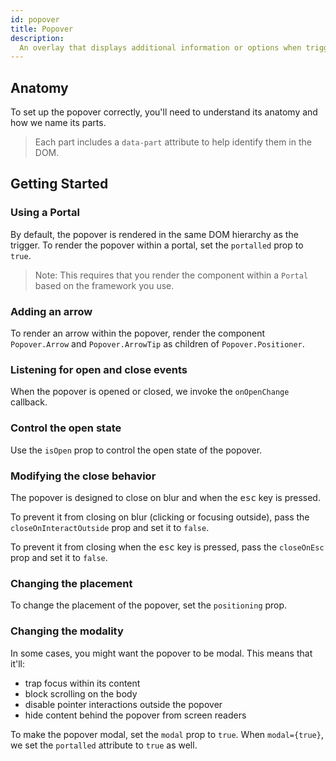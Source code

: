 ```yaml
---
id: popover
title: Popover
description:
  An overlay that displays additional information or options when triggered.
---
```



<ComponentPreview />

## Anatomy

To set up the popover correctly, you'll need to understand its anatomy and how
we name its parts.

> Each part includes a `data-part` attribute to help identify them in the DOM.

<Anatomy id="popover" />

## Getting Started

<Story id="Basic" />

### Using a Portal

By default, the popover is rendered in the same DOM hierarchy as the trigger. To
render the popover within a portal, set the `portalled` prop to `true`.

> Note: This requires that you render the component within a `Portal` based on
> the framework you use.

<Story id="Portalled" />

### Adding an arrow

To render an arrow within the popover, render the component `Popover.Arrow` and
`Popover.ArrowTip` as children of `Popover.Positioner`.

<Story id="Arrow" />

### Listening for open and close events

When the popover is opened or closed, we invoke the `onOpenChange` callback.

<Story id="OnOpenChange" />

### Control the open state

Use the `isOpen` prop to control the open state of the popover.

<Story id="Controlled" />

### Modifying the close behavior

The popover is designed to close on blur and when the <kbd>esc</kbd> key is
pressed.

To prevent it from closing on blur (clicking or focusing outside), pass the
`closeOnInteractOutside` prop and set it to `false`.

To prevent it from closing when the <kbd>esc</kbd> key is pressed, pass the
`closeOnEsc` prop and set it to `false`.

<Story id="CloseBehavior" />

### Changing the placement

To change the placement of the popover, set the `positioning` prop.

<Story id="Positioning" />

### Changing the modality

In some cases, you might want the popover to be modal. This means that it'll:

- trap focus within its content
- block scrolling on the body
- disable pointer interactions outside the popover
- hide content behind the popover from screen readers

To make the popover modal, set the `modal` prop to `true`. When `modal={true}`,
we set the `portalled` attribute to `true` as well.

<Story id="Modal" />
